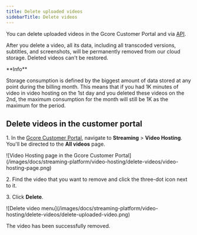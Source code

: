 ---
title: Delete uploaded videos
sidebarTitle: Delete videos
---

You can delete uploaded videos in the Gcore Customer Portal and via [API](/docs/api-reference/streaming/videos/delete-video). 

After you delete a video, all its data, including all transcoded versions, subtitles, and screenshots, will be permanently removed from our cloud storage. Deleted videos can't be restored. 

<Info>
**Info**

Storage consumption is defined by the biggest amount of data stored at any point during the billing month. This means that if you had 1K minutes of video in video hosting on the 1st day and you deleted these videos on the 2nd, the maximum consumption for the month will still be 1K as the maximum for the period.
</Info>

## Delete videos in the customer portal

1\. In the [Gcore Customer Portal](https://accounts.gcore.com/reports/dashboard), navigate to **Streaming** > **Video Hosting**. You'll be directed to the **All videos** page.


<Frame>![Video Hosting page in the Gcore Customer Portal](/images/docs/streaming-platform/video-hosting/delete-videos/video-hosting-page.png)</Frame>



2\. Find the video that you want to remove and click the three-dot icon next to it. 

3\. Click **Delete**.


<Frame>![Delete video menu](/images/docs/streaming-platform/video-hosting/delete-videos/delete-uploaded-video.png)</Frame>



The video has been successfully removed.